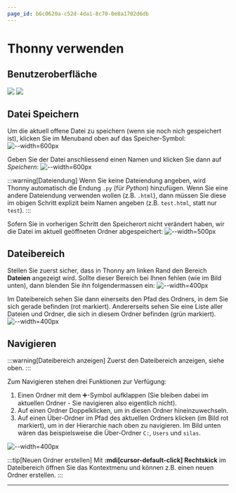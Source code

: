 ```yaml
---
page_id: b6c0620a-c52d-4da1-8c70-0e8a1702d6db
---
```


# Thonny verwenden

## Benutzeroberfläche

![](img/thonny-ui-1.png) ![](img/thonny-ui-2.png)

## Datei Speichern

Um die aktuell offene Datei zu speichern (wenn sie noch nich gespeichert ist), klicken Sie im Menuband oben auf das Speicher-Symbol: ![--width=600px](img/navigation-in-thonny/06-programmieren-offen-leer.png)

Geben Sie der Datei anschliessend einen Namen und klicken Sie dann auf _Speichern_: ![--width=600px](img/navigation-in-thonny/07-speichern.png)

:::warning[Dateiendung] Wenn Sie keine Dateiendung angeben, wird Thonny automatisch die Endung `.py` (für _Python_) hinzufügen. Wenn Sie eine andere Dateiendung verwenden wollen (z.B. `.html`), dann müssen Sie diese im obigen Schritt explizit beim Namen angeben (z.B. `test.html`, statt nur `test`). :::

Sofern Sie in vorherigen Schritt den Speicherort nicht verändert haben, wir die Datei im aktuell geöffneten Ordner abgespeichert: ![--width=500px](img/navigation-in-thonny/08-programmieren-offen-mit-datei.png)

## Dateibereich

Stellen Sie zuerst sicher, dass in Thonny am linken Rand den Bereich **Dateien** angezeigt wird. Sollte dieser Bereich bei Ihnen fehlen (wie im Bild unten), dann blenden Sie ihn folgendermassen ein: ![--width=400px](img/navigation-in-thonny/01-dateien-einblenden.png)

Im Dateibereich sehen Sie dann einerseits den Pfad des Ordners, in dem Sie sich gerade befinden (rot markiert). Andererseits sehen Sie eine Liste aller Dateien und Ordner, die sich in diesem Ordner befinden (grün markiert). ![--width=400px](img/navigation-in-thonny/02-alle-ordner.png)

## Navigieren

:::warning[Dateibereich anzeigen] Zuerst den Dateibereich anzeigen, siehe oben. :::

Zum Navigieren stehen drei Funktionen zur Verfügung:

1. Einen Ordner mit dem ➕-Symbol aufklappen (Sie bleiben dabei im aktuellen Ordner - Sie navigieren also eigentlich nicht).
2. Auf einen Ordner Doppelklicken, um in diesen Ordner hineinzuwechseln.
3. Auf einen Über-Ordner im Pfad des aktuellen Ordners klicken (im Bild rot markiert), um in der Hierarchie nach oben zu navigieren. Im Bild unten wären das beispielsweise die Über-Ordner `C:`, `Users` und `silas`.

![--width=400px](img/navigation-in-thonny/02-alle-ordner.png)

:::tip[Neuen Ordner erstellen] Mit **:mdi[cursor-default-click] Rechtskick** im Dateibereich öffnen Sie das Kontextmenu und können z.B. einen neuen Ordner erstellen. :::

---

